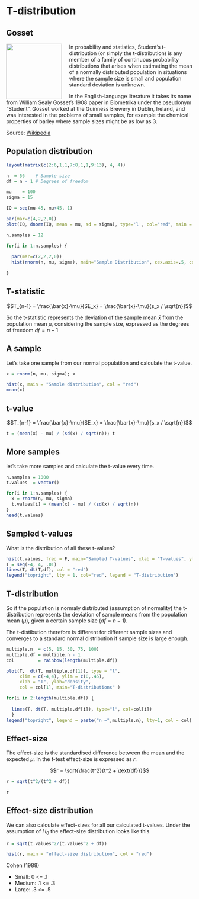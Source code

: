 # T-distribution {.section}

## Gosset {.smaller}

<img src="https://upload.wikimedia.org/wikipedia/commons/thumb/4/42/William_Sealy_Gosset.jpg/800px-William_Sealy_Gosset.jpg" style="float: left; width: 150px; margin: 0 20px 0 0;">

In probability and statistics, Student's t-distribution (or simply the t-distribution) is any member of a family of continuous probability distributions that arises when estimating the mean of a normally distributed population in situations where the sample size is small and population standard deviation is unknown. 

In the English-language literature it takes its name from William Sealy Gosset's 1908 paper in Biometrika under the pseudonym "Student". Gosset worked at the Guinness Brewery in Dublin, Ireland, and was interested in the problems of small samples, for example the chemical properties of barley where sample sizes might be as low as 3.

Source: [Wikipedia](https://en.wikipedia.org/wiki/Student%27s_t-distribution)

## Population distribution {.smaller .subsection} 

```r
layout(matrix(c(2:6,1,1,7:8,1,1,9:13), 4, 4))

n  = 56    # Sample size
df = n - 1 # Degrees of freedom

mu    = 100
sigma = 15

IQ = seq(mu-45, mu+45, 1)

par(mar=c(4,2,2,0))  
plot(IQ, dnorm(IQ, mean = mu, sd = sigma), type='l', col="red", main = "Population Distribution")

n.samples = 12

for(i in 1:n.samples) {
  
  par(mar=c(2,2,2,0))  
  hist(rnorm(n, mu, sigma), main="Sample Distribution", cex.axis=.5, col="red", cex.main = .75)
  
}
```

## T-statistic {.subsection}

$$T_{n-1} = \frac{\bar{x}-\mu}{SE_x} = \frac{\bar{x}-\mu}{s_x / \sqrt{n}}$$

So the t-statistic represents the deviation of the sample mean $\bar{x}$ from the population mean $\mu$, considering the sample size, expressed as the degrees of freedom $df = n - 1$

## A sample {.smaller}

Let's take one sample from our normal populatiion and calculate the t-value.

```r
x = rnorm(n, mu, sigma); x

hist(x, main = "Sample distribution", col = "red")
mean(x)
```

## t-value

$$T_{n-1} = \frac{\bar{x}-\mu}{SE_x} = \frac{\bar{x}-\mu}{s_x / \sqrt{n}}$$

```r
t = (mean(x) - mu) / (sd(x) / sqrt(n)); t
```


## More samples

let's take more samples and calculate the t-value every time.

```r
n.samples = 1000
t.values  = vector()

for(i in 1:n.samples) {
  x = rnorm(n, mu, sigma)
  t.values[i] = (mean(x) - mu) / (sd(x) / sqrt(n))
}
head(t.values)
```

## Sampled t-values

What is the distribution of all these t-values?

```r
hist(t.values, freq = F, main="Sampled T-values", xlab = "T-values", ylim = c(0, .4))
T = seq(-4, 4, .01)
lines(T, dt(T,df), col = "red")
legend("topright", lty = 1, col="red", legend = "T-distribution")
```


## T-distribution {.smaller}

So if the population is normaly distributed (assumption of normality) the t-distribution represents the deviation of sample means from the population mean ($\mu$), given a certain sample size ($df = n - 1$). 

The t-distibution therefore is different for different sample sizes and converges to a standard normal distribution if sample size is large enough.

```r
multiple.n  = c(5, 15, 30, 75, 100)
multiple.df = multiple.n - 1
col         = rainbow(length(multiple.df))

plot(T,  dt(T, multiple.df[1]), type = "l", 
     xlim = c(-4,4), ylim = c(0,.45), 
     xlab = "T", ylab="density", 
     col = col[1], main="T-distributions" )

for(i in 2:length(multiple.df)) { 
  
  lines(T, dt(T, multiple.df[i]), type="l", col=col[i])
  } 
legend("topright", legend = paste("n =",multiple.n), lty=1, col = col)
```

## Effect-size {.subsection}

The effect-size is the standardised difference between the mean and the expected $\mu$. In the t-test effect-size is expressed as $r$.

$$r = \sqrt{\frac{t^2}{t^2 + \text{df}}}$$

```r
r = sqrt(t^2/(t^2 + df))

r
```

## Effect-size distribution {.smaller}

We can also calculate effect-sizes for all our calculated t-values. Under the assumption of $H_0$ the effect-size distribution looks like this.

```r
r = sqrt(t.values^2/(t.values^2 + df))

hist(r, main = "effect-size distribution", col = "red")
```

Cohen (1988)

* Small: 0 <= .1
* Medium: .1 <= .3
* Large: .3 <= .5